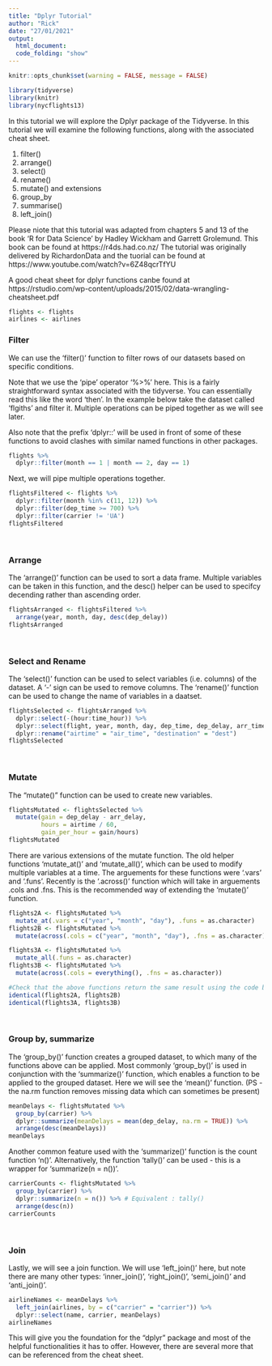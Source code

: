 ---
title: "Dplyr Tutorial"
author: "Rick"
date: "27/01/2021"
output: 
  html_document:
  code_folding: "show"
---
  
```{r setup, include=FALSE}
knitr::opts_chunk$set(warning = FALSE, message = FALSE)
```


```{r load, Libraries}
library(tidyverse)
library(knitr)
library(nycflights13)

```

In this tutorial we will explore the Dplyr package of the Tidyverse. In this tutorial we will examine the following functions, along with the associated cheat sheet.

1) filter()
2) arrange()
3) select()
4) rename()
5) mutate() and extensions
6) group_by
7) summarise()
8) left_join()

Please niote that this tutorial was adapted from chapters 5 and 13 of the book 'R for Data Science' by Hadley Wickham and Garrett Grolemund. This book can be found at https://r4ds.had.co.nz/ The tutorial was originally delivered by RichardonData and the tuorial can be found at https://www.youtube.com/watch?v=6Z48qcrTfYU

A good cheat sheet for dplyr functions canbe found at https://rstudio.com/wp-content/uploads/2015/02/data-wrangling-cheatsheet.pdf

```{r load data}
flights <- flights
airlines <- airlines
```

### Filter ###

We can use the 'filter()' function to filter rows of our datasets based on specific conditions. 

Note that we use the 'pipe' operator '%>%' here. This is a fairly straightforward syntax associated with the tidyverse. You can essentially read this like the word 'then'. In the example below take the dataset called 'flgiths' and filter it. Multiple operations can be piped together as we will see later. 

Also note that the prefix 'dplyr::' will be used in front of some of these functions to avoid clashes with similar named functions in other packages. 

```{r example of "filter"}
flights %>%
  dplyr::filter(month == 1 | month == 2, day == 1)
```

Next, we will pipe multiple operations together. 

```{r longer example of "filter"}
flightsFiltered <- flights %>%
  dplyr::filter(month %in% c(11, 12)) %>%
  dplyr::filter(dep_time >= 700) %>%
  dplyr::filter(carrier != 'UA')
flightsFiltered
```

<br>

### Arrange ###

The 'arrange()' function can be used to sort a data frame. Multiple variables can be taken in this function, and the desc() helper can be used to specifcy decending rather than ascending order. 

```{r example of "arrange"}
flightsArranged <- flightsFiltered %>%
  arrange(year, month, day, desc(dep_delay))
flightsArranged
```

<br>

### Select and Rename ###

The 'select()' function can be used to select variables (i.e. columns) of the dataset. A '-' sign can be used to remove columns. 
The 'rename()' function can be used to change the name of variables in a daatset. 

```{r examples of "select" and "rename"}
flightsSelected <- flightsArranged %>%
  dplyr::select(-(hour:time_hour)) %>%
  dplyr::select(flight, year, month, day, dep_time, dep_delay, arr_time, arr_delay, carrier, origin, dest, air_time, distance) %>%
  dplyr::rename("airtime" = "air_time", "destination" = "dest")
flightsSelected
```

<br>

### Mutate ###

The "mutate()" function can be used to create new variables.

```{r example of "mutate"}
flightsMutated <- flightsSelected %>%
  mutate(gain = dep_delay - arr_delay,
         hours = airtime / 60,
         gain_per_hour = gain/hours)
flightsMutated
```

There are various extensions of the mutate function. The old helper functions 'mutate_at()' and 'mutate_all()', which can be used to modify multiple variables at a time. The arguements for these functions were '.vars' and '.funs'. Recently is the '.across()' function which will take in arguements .cols and .fns. This is the recommended way of extending the 'mutate()' function. 

```{r extensions of "mutate"}
flights2A <- flightsMutated %>%
  mutate_at(.vars = c("year", "month", "day"), .funs = as.character)
flights2B <- flightsMutated %>%
  mutate(across(.cols = c("year", "month", "day"), .fns = as.character))

flights3A <- flightsMutated %>%
  mutate_all(.funs = as.character)
flights3B <- flightsMutated %>%
  mutate(across(.cols = everything(), .fns = as.character))

#Check that the above functions return the same result using the code below:
identical(flights2A, flights2B)
identical(flights3A, flights3B)
```
<br>

### Group by, summarize ###

The 'group_by()' function creates a grouped dataset, to which many of the functions above can be applied.
Most commonly 'group_by()' is used in conjunction with the 'summarize()' function, which enables a function to be applied to the grouped dataset. Here we will see the 'mean()' function. (PS - the na.rm function removes missing data which can sometimes be present)

```{r group by, summarize}
meanDelays <- flightsMutated %>%
  group_by(carrier) %>%
  dplyr::summarize(meanDelays = mean(dep_delay, na.rm = TRUE)) %>%
  arrange(desc(meanDelays))
meanDelays
```

Another common feature used with the 'summarize()' function is the count function 'n()'. Alternatively, the function 'tally()' can be used - this is a wrapper for 'summarize(n = n())'.

```{r tally}
carrierCounts <- flightsMutated %>%
  group_by(carrier) %>%
  dplyr::summarize(n = n()) %>% # Equivalent : tally()
  arrange(desc(n))
carrierCounts
```
<br>

### Join ###

Lastly, we will see a join function.
We will use 'left_join()' here, but note there are many other types: 'inner_join()', 'right_join()', 'semi_join()' and 'anti_join()'. 

```{r join examples}
airlineNames <- meanDelays %>%
  left_join(airlines, by = c("carrier" = "carrier")) %>%
  dplyr::select(name, carrier, meanDelays)
airlineNames
```

This will give you the foundation for the "dplyr" package and most of the helpful functionalities it has to offer. However, there are several more that can be referenced from the cheat sheet.